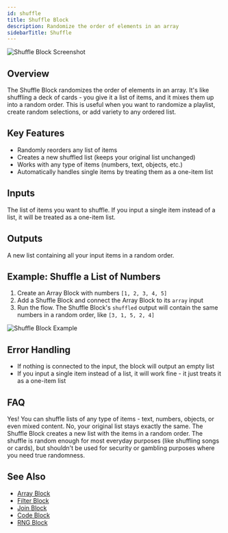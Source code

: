 ```yaml
---
id: shuffle
title: Shuffle Block
description: Randomize the order of elements in an array
sidebarTitle: Shuffle
---
```


![Shuffle Block Screenshot](./assets/shuffle-block.png)

## Overview

The Shuffle Block randomizes the order of elements in an array. It's like shuffling a deck of cards - you give it a list of items, and it mixes them up into a random order. This is useful when you want to randomize a playlist, create random selections, or add variety to any ordered list.

## Key Features

- Randomly reorders any list of items
- Creates a new shuffled list (keeps your original list unchanged)
- Works with any type of items (numbers, text, objects, etc.)
- Automatically handles single items by treating them as a one-item list

## Inputs

<ParamField path="array" type="any[]" required>
  The list of items you want to shuffle. If you input a single item instead of a list, it will be treated as a one-item list.
</ParamField>

## Outputs

<ResponseField name="shuffled" type="any[]">
  A new list containing all your input items in a random order.
</ResponseField>

## Example: Shuffle a List of Numbers

1. Create an Array Block with numbers `[1, 2, 3, 4, 5]`
2. Add a Shuffle Block and connect the Array Block to its `array` input
3. Run the flow. The Shuffle Block's `shuffled` output will contain the same numbers in a random order, like `[3, 1, 5, 2, 4]`

<Frame>
  <img src="./assets/shuffle-block-example-01.png" alt="Shuffle Block Example" />
</Frame>

## Error Handling

- If nothing is connected to the input, the block will output an empty list
- If you input a single item instead of a list, it will work fine - it just treats it as a one-item list

## FAQ

<AccordionGroup>
  <Accordion title="Can I shuffle a list of anything, not just numbers?">
    Yes! You can shuffle lists of any type of items - text, numbers, objects, or even mixed content.
  </Accordion>

  <Accordion title="Does shuffling change my original list?">
    No, your original list stays exactly the same. The Shuffle Block creates a new list with the items in a random order.
  </Accordion>

  <Accordion title="How random is the shuffle?">
    The shuffle is random enough for most everyday purposes (like shuffling songs or cards), but shouldn't be used for security or gambling purposes where you need true randomness.
  </Accordion>
</AccordionGroup>

## See Also

- [Array Block](/block-reference/data/array)
- [Filter Block](/block-reference/modifiers/filter)
- [Join Block](/block-reference/modifiers/join)
- [Code Block](/block-reference/modifiers/code)
- [RNG Block](/block-reference/modifiers/rng)
